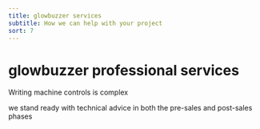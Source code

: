 ```yaml
---
title: glowbuzzer services
subtitle: How we can help with your project
sort: 7
---
```


# glowbuzzer professional services

Writing machine controls is complex

we stand ready with technical advice in both the pre-sales and post-sales phases